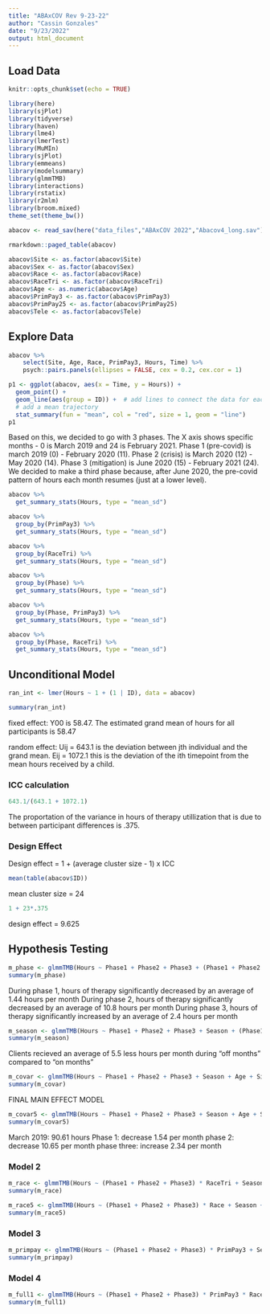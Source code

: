 ```yaml
---
title: "ABAxCOV Rev 9-23-22"
author: "Cassin Gonzales"
date: "9/23/2022"
output: html_document
---
```


## Load Data
```r
knitr::opts_chunk$set(echo = TRUE)
```

```r
library(here)  
library(sjPlot)
library(tidyverse) 
library(haven) 
library(lme4) 
library(lmerTest)
library(MuMIn)
library(sjPlot)
library(emmeans)
library(modelsummary)
library(glmmTMB)
library(interactions) 
library(rstatix)
library(r2mlm)
library(broom.mixed)  
theme_set(theme_bw())
```

```r
abacov <- read_sav(here("data_files","ABAxCOV 2022","Abacov4_long.sav"))
```

```r
rmarkdown::paged_table(abacov)
```

```r
abacov$Site <- as.factor(abacov$Site)
abacov$Sex <- as.factor(abacov$Sex)
abacov$Race <- as.factor(abacov$Race)
abacov$RaceTri <- as.factor(abacov$RaceTri)
abacov$Age <- as.numeric(abacov$Age)
abacov$PrimPay3 <- as.factor(abacov$PrimPay3)
abacov$PrimPay25 <- as.factor(abacov$PrimPay25)
abacov$Tele <- as.factor(abacov$Tele)
```

## Explore Data

```r
abacov %>%
    select(Site, Age, Race, PrimPay3, Hours, Time) %>%
    psych::pairs.panels(ellipses = FALSE, cex = 0.2, cex.cor = 1)
```

```r
p1 <- ggplot(abacov, aes(x = Time, y = Hours)) + 
  geom_point() + 
  geom_line(aes(group = ID)) +  # add lines to connect the data for each person
  # add a mean trajectory
  stat_summary(fun = "mean", col = "red", size = 1, geom = "line")
p1
```
Based on this, we decided to go with 3 phases. The X axis shows specific months - 0 is March 2019 and 24 is February 2021.  Phase 1 (pre-covid) is march 2019 (0) - February 2020 (11). Phase 2 (crisis) is March 2020 (12) - May 2020 (14). Phase 3 (mitigation) is June 2020 (15) - February 2021 (24).  We decided to make a third phase because, after June 2020, the pre-covid pattern of hours each month resumes (just at a lower level).  

```r
abacov %>%
  get_summary_stats(Hours, type = "mean_sd")

abacov %>%
  group_by(PrimPay3) %>%
  get_summary_stats(Hours, type = "mean_sd")

abacov %>%
  group_by(RaceTri) %>%
  get_summary_stats(Hours, type = "mean_sd")
```


```r
abacov %>%
  group_by(Phase) %>%
  get_summary_stats(Hours, type = "mean_sd")
```

```r
abacov %>%
  group_by(Phase, PrimPay3) %>%
  get_summary_stats(Hours, type = "mean_sd")
```

```r
abacov %>%
  group_by(Phase, RaceTri) %>%
  get_summary_stats(Hours, type = "mean_sd")
```

## Unconditional Model

```r
ran_int <- lmer(Hours ~ 1 + (1 | ID), data = abacov)

summary(ran_int)
```
fixed effect:
Y00 is 58.47.  The estimated grand mean of hours for all participants is 58.47

random effect:
Uij = 643.1 is the deviation between jth individual and the grand mean.
Eij = 1072.1 this is the deviation of the ith timepoint from the mean hours received by a child. 

### ICC calculation
```r
643.1/(643.1 + 1072.1)
```
The proportation of the variance in hours of therapy utillization that is due to between participant differences is .375.  


### Design Effect

Design effect = 1 + (average cluster size - 1) x ICC

```r
mean(table(abacov$ID))
```

mean cluster size = 24

```r
1 + 23*.375
```

design effect = 9.625


## Hypothesis Testing
```r
m_phase <- glmmTMB(Hours ~ Phase1 + Phase2 + Phase3 + (Phase1 + Phase2 + Phase3 | ID), data = abacov, REML = TRUE)
summary(m_phase)
```

During phase 1, hours of therapy significantly decreased by an average of 1.44 hours per month 
During phase 2, hours of therapy significantly decreased by an average of 10.8 hours per month 
During phase 3, hours of therapy significantly increased by an average of 2.4 hours per month 

```r
m_season <- glmmTMB(Hours ~ Phase1 + Phase2 + Phase3 + Season + (Phase1 + Phase2 + Phase3 | ID), data = abacov, REML = TRUE)
summary(m_season)
```

Clients recieved an average of 5.5 less hours per month during "off months" compared to "on months"


```r
m_covar <- glmmTMB(Hours ~ Phase1 + Phase2 + Phase3 + Season + Age + Site + (Phase1 + Phase2 + Phase3 | ID), data = abacov, REML = TRUE)
summary(m_covar)
```

FINAL MAIN EFFECT MODEL
```r
m_covar5 <- glmmTMB(Hours ~ Phase1 + Phase2 + Phase3 + Season + Age + Site + (Phase1 + Phase2 + Phase3 | ID), data = abacov, REML = TRUE)
summary(m_covar5)
```

March 2019: 90.61 hours
Phase 1: decrease 1.54 per month
phase 2: decrease 10.65 per month
phase three: increase 2.34 per month

### Model 2
```r
m_race <- glmmTMB(Hours ~ (Phase1 + Phase2 + Phase3) * RaceTri + Season + Age + Site + (Phase1 + Phase2 + Phase3 | ID), data = abacov, REML = TRUE)
summary(m_race)
```


```r
m_race5 <- glmmTMB(Hours ~ (Phase1 + Phase2 + Phase3) * Race + Season + Age + Site + (Phase1 + Phase2 + Phase3 | ID), data = abacov, REML = TRUE)
summary(m_race5)
```

### Model 3
```r
m_primpay <- glmmTMB(Hours ~ (Phase1 + Phase2 + Phase3) * PrimPay3 + Season + Age + Site + (Phase1 + Phase2 + Phase3 | ID), data = abacov, REML = TRUE)
summary(m_primpay)
```

### Model 4

```r
m_full1 <- glmmTMB(Hours ~ (Phase1 + Phase2 + Phase3) * PrimPay3 * RaceTri + Season + Age + Site + (Phase1 + Phase2 + Phase3 | ID), data = abacov, REML = TRUE)
summary(m_full1)
```